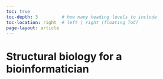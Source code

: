 ```yaml
---
toc: true
toc-depth: 3         # how many heading levels to include
toc-location: right  # left | right (floating ToC)
page-layout: article  
---
```


# Structural biology for a bioinformatician